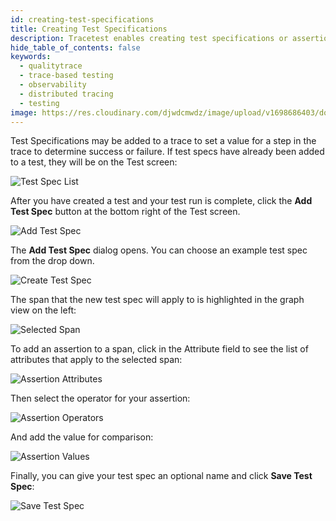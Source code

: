 ```yaml
---
id: creating-test-specifications
title: Creating Test Specifications
description: Tracetest enables creating test specifications or assertions visually in the Tracetest Web UI.
hide_table_of_contents: false
keywords:
  - qualitytrace
  - trace-based testing
  - observability
  - distributed tracing
  - testing
image: https://res.cloudinary.com/djwdcmwdz/image/upload/v1698686403/docs/Blog_Thumbnail_14_rsvkmo.jpg
---
```


Test Specifications may be added to a trace to set a value for a step in the trace to determine success or failure. If test specs have already been added to a test, they will be on the Test screen:

![Test Spec List](../img/test-spec-list-0.11.png)

After you have created a test and your test run is complete, click the **Add Test Spec** button at the bottom right of the Test screen.

![Add Test Spec](../img/add-test-spec-0.11.png)

The **Add Test Spec** dialog opens. You can choose an example test spec from the drop down.

![Create Test Spec](../img/create-test-spec-0.11.png)

The span that the new test spec will apply to is highlighted in the graph view on the left:

![Selected Span](../img/selected-span-0.11.png)

To add an assertion to a span, click in the Attribute field to see the list of attributes that apply to the selected span:

![Assertion Attributes](../img/assertion-attributes-0.11.png)

Then select the operator for your assertion:

![Assertion Operators](../img/assertion-operators-0.11.png)

And add the value for comparison:

![Assertion Values](../img/assertion-values-0.11.png)

Finally, you can give your test spec an optional name and click **Save Test Spec**:

![Save Test Spec](../img/save-test-spec-0.11.png)


<!--- You can also create assertions by hovering over the **+** sign to the right of an attribute in the trace. 

![Add Assertion Hover](../img/add-assertion-hover-0.6.png)

This will populate the assertion with the correct information for that attribute.

![Add Assertion Hover Details](../img/add-assertion-hover-details-0.6.png)

The **Filter** field allows for limiting the spans affected by the assertion.

![Filter Assertion](../img/assertion-filter-0.6.png)

Use the **Advanced mode** toggle switch to use the wizard or the query language to create the span selector:

![Span Selector Advanced Mode](../img/span-advanced-mode-0.6.png)

![Span Selector Advanced Mode](../img/span-advanced-mode-0.6.gif)

<!--- To see adding assertions in action, please watch <Add link to video> --->
